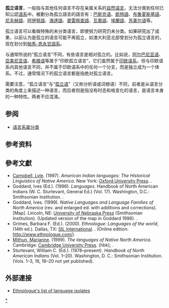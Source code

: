 {{distinguish|孤立語}}
{{onesource|time=2019-09-06T15:08:47+00:00}}
'''孤立语言'''，一般指与其他任何语言不存在亲属关系的[[自然语言|自然语言]]，无法分类到任何已知公認[[语系|语系]]中。被劃分為孤立語言的語言有：[[巴斯克语|巴斯克语]]、[[凱特語|凱特語]]、[[布魯夏斯基語|布魯夏斯基語]]、[[尼夫赫語|尼夫赫語]]、[[阿伊努語|阿伊努語]]、[[海達語|海達語]]、[[普雷佩查語|普雷佩查語]]、[[瓦奧語|瓦奧語]]、[[埃蘭語|埃蘭語]]、[[苏美尔语|苏美尔语]]等。

孤立语言可以看做特殊的未分类语言，即使努力研究仍未分类。如果研究出了成果，以前认为是孤立的语言可能不再孤立，如澳大利亚北部曾划分为孤立语言的{{tsl|en|Yanyuwa language||Yanyuwa語}}，现在划分到[[帕馬-恩永甘語系|帕馬-恩永甘語系]]。

与通常所说的“孤立语言”不同，有些语言是相对孤立的。比如说，[[阿尔巴尼亚语|阿尔巴尼亚语]]、[[亚美尼亚语|亚美尼亚语]]、[[希腊语|希腊语]]等属于“印欧孤立语言”，它们虽然属于[[印欧语系|印欧语系]]，但与印欧语系内其他语言不同，并不属于印欧语系中的任何一个分支，而是独立成为一个体系{{参|1=Pyles, T. & Algeo, J. (1993).  The Origins and development of the English language.  Fort Worth.  Jovanovich}}。不过，通常情况下的孤立语言都是指绝对孤立语言。

需要注意，“孤立语言”与“[[孤立语|孤立语]]”（又称分析语或词根语）不同，前者是从语言分类的角度上来描述一种语言，而后者则是指没有时态和格变化的语言，是语言本身的一种特性。两者不应混淆。

== 参阅 ==
* [[语言系属分类|语言系属分类]]

== 参考资料 ==
{{RefFoot}}

==參考文獻==
{{refbegin}}
* [[Lyle_Campbell|Campbell, Lyle]]. (1997). ''American Indian languages: The Historical Linguistics of Native America''. New York: [[Oxford_University_Press|Oxford University Press]]. {{ISBN |0-19-509427-1}}.
* Goddard, Ives (Ed.). (1996). ''Languages''. Handbook of North American Indians (W. C. Sturtevant, General Ed.) (Vol. 17). Washington, D.C.: Smithsonian Institution. {{ISBN |0-16-048774-9}}.
* Goddard, Ives. (1999). ''Native Languages and Language Families of North America'' (rev. and enlarged ed. with additions and corrections). [Map]. Lincoln, NE: [[University_of_Nebraska_Press|University of Nebraska Press]] (Smithsonian Institution). (Updated version of the map in Goddard 1996). {{ISBN |0-8032-9271-6}}.
* Grimes, Barbara F. (Ed.).  (2000).  ''Ethnologue: Languages of the world'', (14th ed.).  Dallas, TX: [[SIL_International|SIL International]]. {{ISBN |1-55671-106-9}}.  (Online edition: http://www.ethnologue.com/{{Wayback|url=http://www.ethnologue.com/ |date=20060118005536 }}).
* [[Marianne_Mithun|Mithun, Marianne]]. (1999). ''The languages of Native North America''. Cambridge: [[Cambridge_University_Press|Cambridge University Press]]. {{ISBN |0-521-23228-7}} (hbk); {{ISBN |0-521-29875-X}}.
* Sturtevant, William C. (Ed.). (1978–present). ''Handbook of North American Indians'' (Vol. 1–20). Washington, D. C.: Smithsonian Institution. (Vols. 1–3, 16, 18–20 not yet published).
{{refend}}

==外部連接==
* [https://web.archive.org/web/20150527000725/http://www.ethnologue.com/subgroups/language-isolate-0 Ethnologue's list of language isolates]

{{世界语系}}

{{DEFAULTSORT:G}}
[[Category:孤立语言|*]]